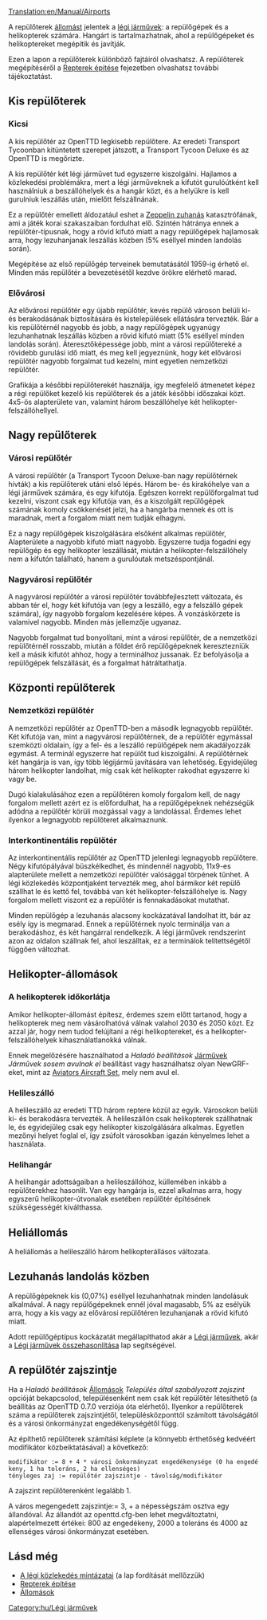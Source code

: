[[Translation:en/Manual/Airports]]


A repülőterek [[hu/Manual/Állomások|állomást]] jelentek a [[hu/Manual/Base Set/Vehicles/Légi járművek|légi járművek]]: a repülőgépek és a helikopterek számára. Hangárt is tartalmazhatnak, ahol a repülőgépeket és helikoptereket megépítik és javítják. 

Ezen a lapon a repülőterek különböző fajtáiról olvashatsz. A repülőterek megépítéséről a [[hu/Manual/Repterek építése|Repterek építése]] fejezetben olvashatsz további tájékoztatást.

==Kis repülőterek==

===Kicsi===
{{hu/Repülőterek|Fullname=Kis repülőtér|image=airport_s.png|Entry=|Runways=1|Ramps=2|Heli=1 <br>(a terminálnál)|size=3 x 4|hangars=1|catchment=4|noise=3}}

A kis repülőtér az OpenTTD legkisebb repülőtere. Az eredeti Transport Tycoonban kitüntetett szerepet játszott, a Transport Tycoon Deluxe és az  OpenTTD is megőrizte.

A kis repülőtér két légi járművet tud egyszerre kiszolgálni. Hajlamos a közlekedési problémákra, mert a légi járműveknek a kifutót gurulóútként kell használniuk a beszállóhelyek és a hangár közt, és a helyükre is kell gurulniuk leszállás után, mielőtt felszállnának. 

Ez a repülőtér emellett áldozatául eshet a [[hu/Manual/Katasztrófák#Zeppelin zuhanás|Zeppelin zuhanás]] katasztrófának, ami a játék korai szakaszaiban fordulhat elő. Szintén hátránya ennek a repülőtér-típusnak, hogy a rövid kifutó miatt a nagy repülőgépek hajlamosak arra, hogy lezuhanjanak leszállás közben (5% eséllyel minden landolás során).

Megépítése az első repülőgép terveinek bemutatásától 1959-ig érhető el. Minden más repülőtér a bevezetésétől kezdve örökre elérhető marad.

{{en/-}}

===Elővárosi===
{{hu/Repülőterek|Fullname=Elővárosi repülőtér|image=Commuterairport.png|imagewidth=300px|Entry=1983|Runways=1|Ramps=3|Heli=2|size=4 x 5|hangars=1|catchment=4|noise=4}}

Az elővárosi repülőtér egy újabb repülőtér, kevés repülő városon belüli ki- és berakodásának biztosítására és kistelepülések ellátására tervezték. Bár a kis repülőtérnél nagyobb és jobb, a nagy repülőgépek ugyanúgy lezuhanhatnak leszállás közben a rövid kifutó miatt (5% eséllyel minden landolás során).  Áteresztőképessége jobb, mint a városi repülőtereké a rövidebb gurulási idő miatt, és meg kell jegyeznünk, hogy két elővárosi repülőtér nagyobb forgalmat tud kezelni, mint egyetlen nemzetközi repülőtér.

Grafikája a későbbi repülőterekét használja, így megfelelő átmenetet képez a régi repülőket kezelő kis repülőterek és a játék későbbi időszakai közt. 4x5-ös alapterülete van, valamint három beszállóhelye két helikopter-felszállóhellyel. 

{{en/-}}

==Nagy repülőterek==

===Városi repülőtér===
{{hu/Repülőterek|Fullname=Városi repülőtér|image=airport_c.PNG|imagewidth=300px|Entry=1955|Runways=1|Ramps=3|Heli=1 (a <br>termináloknál)|size=6 x 6|hangars=1|catchment=5|noise=5}}

A városi repülőtér (a Transport Tycoon Deluxe-ban nagy repülőtérnek hívták) a kis repülőterek utáni első lépés. Három be- és kirakóhelye van a légi járművek számára, és egy kifutója. Egészen korrekt repülőforgalmat tud kezelni, viszont csak egy kifutója van, és a kiszolgált repülőgépek számának komoly csökkenését jelzi, ha a hangárba mennek és ott is maradnak, mert a forgalom miatt nem tudják elhagyni.

Ez a nagy repülőgépek kiszolgálására elsőként alkalmas repülőtér, Alapterülete a nagyobb kifutó miatt nagyobb. Egyszerre tudja fogadni egy repülőgép és egy helikopter leszállását, miután a helikopter-felszállóhely nem a kifutón található, hanem a gurulóutak metszéspontjánál.

{{en/-}}

===Nagyvárosi repülőtér===
{{hu/Repülőterek|Fullname=Nagyvárosi repülőtér|image=airport_m.png|imagewidth=300px|Entry=1980|Runways=2|Ramps=3|Heli=1<br>(a termináloknál)|size=6 x 6|hangars=1|catchment=6|noise=8}}

A nagyvárosi repülőtér a városi repülőtér továbbfejlesztett változata, és abban tér el, hogy két kifutója van (egy a leszálló, egy a felszálló gépek számára), így nagyobb forgalom kezelésére képes. A vonzáskörzete is valamivel nagyobb. Minden más jellemzője ugyanaz.

Nagyobb forgalmat tud bonyolítani, mint a városi repülőtér, de a nemzetközi repülőtérnél rosszabb, miután a földet érő repülőgépeknek keresztezniük kell a másik kifutót ahhoz, hogy a terminálhoz jussanak. Ez befolyásolja a repülőgépek felszállását, és a forgalmat hátráltathatja. 

{{en/-}}

==Központi repülőterek==

===Nemzetközi repülőtér===
{{hu/Repülőterek|Fullname=Nemzetközi repülőtér|image=airport_i.png|imagewidth=300px|Entry=1990|Runways=2|Ramps=6|Heli=2|size=7 x 7|hangars=2|catchment=8|noise=17}}

A nemzetközi repülőtér az OpenTTD-ben a második legnagyobb repülőtér. Két kifutója van, mint a nagyvárosi repülőtérnek, de a repülőtér egymással szemközti oldalain, így a fel- és a leszálló repülőgépek nem akadályozzák egymást. A terminál egyszerre hat repülőt tud kiszolgálni. A repülőtérnek két hangárja is van, így több légijármű javítására van lehetőség. Egyidejűleg három helikopter landolhat, míg csak két helikopter rakodhat egyszerre ki vagy be.

Dugó kialakulásához ezen a repülőtéren komoly forgalom kell, de nagy forgalom mellett azért ez is előfordulhat, ha a repülőgépeknek nehézségük adódna a repülőtér körüli mozgással vagy a landolással. Érdemes lehet ilyenkor a legnagyobb repülőteret alkalmaznunk.
{{en/-}}

===Interkontinentális repülőtér===
{{hu/Repülőterek|Fullname=Interkontinentális repülőtér|image=Intercontinentalairport.png|imagewidth=300px|Entry=2002|Runways=4 <br>(két felszálló,<br>két leszálló)|Ramps=8|Heli=2|size=11 x 9|hangars=2|catchment=10|noise=25}}

Az interkontinentális repülőtér az OpenTTD jelenlegi legnagyobb repülőtere. Négy kifutópályával büszkélkedhet, és mindennél nagyobb, 11x9-es alapterülete mellett a nemzetközi repülőtér valósággal törpének tűnhet. A légi közlekedés központjaként tervezték meg, ahol bármikor két repülő szállhat le és kettő fel, továbbá van két helikopter-felszállóhelye is. Nagy forgalom mellett viszont ez a repülőtér is fennakadásokat mutathat.

Minden repülőgép a lezuhanás alacsony kockázatával landolhat itt, bár az esély így is megmarad. Ennek a repülőtérnek nyolc terminálja van a berakodáshoz, és két hangárral rendelkezik. A légi járművek rendszerint azon az oldalon szállnak fel, ahol leszálltak, ez a terminálok telítettségétől függően változhat.

{{en/-}}

==Helikopter-állomások==
===A helikopterek időkorlátja===
Amikor helikopter-állomást építesz, érdemes szem előtt tartanod, hogy a helikopterek meg nem vásárolhatóvá válnak valahol 2030 és 2050 közt. Ez azzal jár, hogy nem tudod  felújítani a régi helikoptereket, és a helikopter-felszállóhelyek kihasználatlanokká válnak.

Ennek megelőzésére használhatod a ''Haladó beállítások'' [[hu/Haladó beállítások/Járművek|Járművek]] ''Járművek sosem avulnak el'' beállítást vagy használhatsz olyan NewGRF-eket, mint az [[hu/Aviators Aircraft Set|Aviators Aircraft Set]], mely nem avul el.

===Helileszálló===
{{hu/Repülőterek|Fullname=Helileszálló|image=Heliport.png|Entry=1963|Runways=nincs|Ramps=nincs|Heli=1|size=1 x 1|hangars=nincs|catchment=4|noise=1}}

A helileszálló az eredeti TTD három reptere közül az egyik. Városokon belüli ki- és berakodásra tervezték. A helileszállón csak helikopterek szállhatnak le, és egyidejűleg csak egy helikopter kiszolgálására alkalmas. Egyetlen mezőnyi helyet foglal el, így zsúfolt városokban igazán kényelmes lehet a használata. 

{{en/-}}

===Helihangár===
{{hu/Repülőterek|Fullname=Helihangár|image=Helidepot.png|Entry=1976|Runways=nincs|Ramps=nincs|Heli=1|size=2 x 2|hangars=1|catchment=4|noise=2}}

A helihangár adottságaiban a helileszállóhoz, küllemében inkább a repülőterekhez hasonlít. Van egy hangárja is, ezzel alkalmas arra, hogy egyszerű helikopter-útvonalak esetében repülőtér építésének szükségességét kiválthassa.

{{en/-}}

==Heliállomás==
{{hu/Repülőterek|Fullname=Heliállomás|image=Helistation.png|Entry=1980|Runways=nincs|Ramps=nincs|Heli=3|size=2 x 4|hangars=1|catchment=4|noise=3}}

A heliállomás a helileszálló három helikopterállásos változata. 

{{en/-}}

==Lezuhanás landolás közben==
A repülőgépeknek kis (0,07%) eséllyel lezuhanhatnak minden landolásuk alkalmával. A nagy repülőgépeknek ennél jóval magasabb, 5% az esélyük arra, hogy a kis vagy az elővárosi repülőtéren lezuhanjanak a rövid kifutó miatt.

Adott repülőgéptípus kockázatát megállapíthatod akár a [[hu/Manual/Base Set/Vehicles/Légi járművek|Légi járművek]], akár a  [[hu/Légi járművek összehasonlítása|Légi járművek összehasonlítása]] lap segítségével.

==A repülőtér zajszintje==

Ha a ''Haladó beállítások'' [[hu/Haladó beállítások/Állomások|Állomások]] ''Település által szabályozott zajszint'' opcióját bekapcsolod, településenként nem csak két repülőtér létesíthető (a beállítás az OpenTTD 0.7.0 verziója óta elérhető). Ilyenkor a repülőterek száma a repülőterek zajszintjétől, településközponttól számított távolságától és a városi önkormányzat engedékenységétől függ.

Az építhető repülőterek számítási képlete (a könnyebb érthetőség kedvéért modifikátor közbeiktatásával) a következő:

 modifikátor := 8 + 4 * városi önkormányzat engedékenysége (0 ha engedékeny, 1 ha toleráns, 2 ha ellenséges)
 tényleges zaj := repülőtér zajszintje - távolság/modifikátor

A zajszint repülőterenként legalább 1.

A város megengedett zajszintje:= 3, + a népességszám osztva egy állandóval. Az állandót az openttd.cfg-ben lehet megváltoztatni, alapértelmezett értékei: 800 az engedékeny, 2000 a toleráns és 4000 az ellenséges városi önkormányzat esetében.

==Lásd még==
*[[en/Community/Junctionary/Air Traffic Patterns|A légi közlekedés mintázatai]] (a lap fordítását mellőzzük)
*[[hu/Manual/Repterek építése|Repterek építése]]
*[[hu/Manual/Állomások|Állomások]]

[[Category:hu/Légi járművek]]